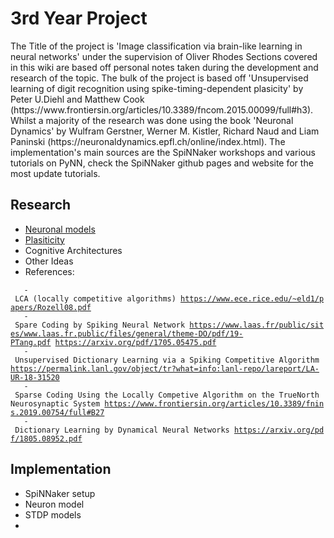 = 3rd Year Project =

The Title of the project is 'Image classification via brain-like learning in neural networks' under the supervision of Oliver Rhodes
Sections covered in this wiki are based off personal notes taken during the development and research of the topic.
The bulk of the project is based off 'Unsupervised learning of digit recognition using spike-timing-dependent plasicity' by Peter U.Diehl and Matthew Cook (https://www.frontiersin.org/articles/10.3389/fncom.2015.00099/full#h3).
Whilst a majority of the research was done using the book 'Neuronal Dynamics' by Wulfram Gerstner, Werner M. Kistler, Richard Naud and Liam Paninski (https://neuronaldynamics.epfl.ch/online/index.html). 
The implementation's main sources are the SpiNNaker workshops and various tutorials on PyNN, check the SpiNNaker github pages and website for the most update tutorials.

== Research ==
* [[Neuronal models]]
* [[Plasiticity]]
* Cognitive Architectures
* Other Ideas
* References:
	- LCA (locally competitive algorithms) https://www.ece.rice.edu/~eld1/papers/Rozell08.pdf
	- Spare Coding by Spiking Neural Network https://www.laas.fr/public/sites/www.laas.fr.public/files/general/theme-DO/pdf/19-PTang.pdf https://arxiv.org/pdf/1705.05475.pdf
	- Unsupervised Dictionary Learning via a Spiking Competitive Algorithm https://permalink.lanl.gov/object/tr?what=info:lanl-repo/lareport/LA-UR-18-31520 
	- Sparse Coding Using the Locally Competive Algorithm on the TrueNorth Neurosynaptic System https://www.frontiersin.org/articles/10.3389/fnins.2019.00754/full#B27
	- Dictionary Learning by Dynamical Neural Networks https://arxiv.org/pdf/1805.08952.pdf 

== Implementation == 
* SpiNNaker setup
* Neuron model
* STDP models
* 
